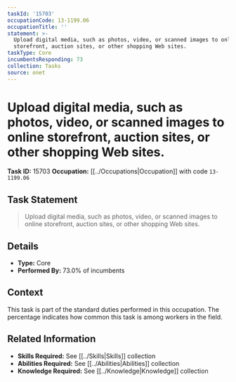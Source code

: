 ```yaml
---
taskId: '15703'
occupationCode: 13-1199.06
occupationTitle: ''
statement: >-
  Upload digital media, such as photos, video, or scanned images to online
  storefront, auction sites, or other shopping Web sites.
taskType: Core
incumbentsResponding: 73
collection: Tasks
source: onet
---
```

# Upload digital media, such as photos, video, or scanned images to online storefront, auction sites, or other shopping Web sites.

**Task ID:** 15703
**Occupation:** [[../Occupations|Occupation]] with code `13-1199.06`

## Task Statement

> Upload digital media, such as photos, video, or scanned images to online storefront, auction sites, or other shopping Web sites.

## Details

- **Type:** Core
- **Performed By:** 73.0% of incumbents

## Context

This task is part of the standard duties performed in this occupation. The percentage indicates how common this task is among workers in the field.

## Related Information

- **Skills Required:** See [[../Skills|Skills]] collection
- **Abilities Required:** See [[../Abilities|Abilities]] collection
- **Knowledge Required:** See [[../Knowledge|Knowledge]] collection
